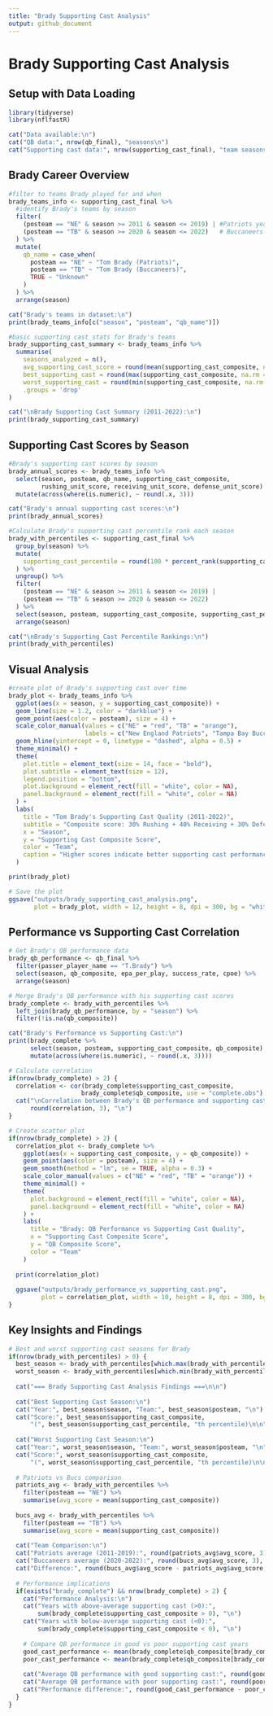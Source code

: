```yaml
---
title: "Brady Supporting Cast Analysis"
output: github_document
---
```


# Brady Supporting Cast Analysis

## Setup with Data Loading

```r
library(tidyverse)
library(nflfastR)

cat("Data available:\n")
cat("QB data:", nrow(qb_final), "seasons\n")
cat("Supporting cast data:", nrow(supporting_cast_final), "team seasons\n")
```

## Brady Career Overview

```r
#filter to teams Brady played for and when
brady_teams_info <- supporting_cast_final %>%
  #identify Brady's teams by season
  filter(
    (posteam == "NE" & season >= 2011 & season <= 2019) | #Patriots years
    (posteam == "TB" & season >= 2020 & season <= 2022)   # Buccaneers years
  ) %>%
  mutate(
    qb_name = case_when(
      posteam == "NE" ~ "Tom Brady (Patriots)",
      posteam == "TB" ~ "Tom Brady (Buccaneers)",
      TRUE ~ "Unknown"
    )
  ) %>%
  arrange(season)

cat("Brady's teams in dataset:\n")
print(brady_teams_info[c("season", "posteam", "qb_name")])

#basic supporting cast stats for Brady's teams
brady_supporting_cast_summary <- brady_teams_info %>%
  summarise(
    seasons_analyzed = n(),
    avg_supporting_cast_score = round(mean(supporting_cast_composite, na.rm = TRUE), 3),
    best_supporting_cast = round(max(supporting_cast_composite, na.rm = TRUE), 3),
    worst_supporting_cast = round(min(supporting_cast_composite, na.rm = TRUE), 3),
    .groups = 'drop'
)

cat("\nBrady Supporting Cast Summary (2011-2022):\n")
print(brady_supporting_cast_summary)
```

## Supporting Cast Scores by Season

```r
#Brady's supporting cast scores by season
brady_annual_scores <- brady_teams_info %>%
  select(season, posteam, qb_name, supporting_cast_composite,
         rushing_unit_score, receiving_unit_score, defense_unit_score) %>%
  mutate(across(where(is.numeric), ~ round(.x, 3)))

cat("Brady's annual supporting cast scores:\n")
print(brady_annual_scores)

#Calculate Brady's supporting cast percentile rank each season
brady_with_percentiles <- supporting_cast_final %>%
  group_by(season) %>%
  mutate(
    supporting_cast_percentile = round(100 * percent_rank(supporting_cast_composite), 1)
  ) %>%
  ungroup() %>%
  filter(
    (posteam == "NE" & season >= 2011 & season <= 2019) |
    (posteam == "TB" & season >= 2020 & season <= 2022)
  ) %>%
  select(season, posteam, supporting_cast_composite, supporting_cast_percentile) %>%
  arrange(season)

cat("\nBrady's Supporting Cast Percentile Rankings:\n")
print(brady_with_percentiles)
```

## Visual Analysis

```r
#create plot of Brady's supporting cast over time
brady_plot <- brady_teams_info %>%
  ggplot(aes(x = season, y = supporting_cast_composite)) +
  geom_line(size = 1.2, color = "darkblue") +
  geom_point(aes(color = posteam), size = 4) +
  scale_color_manual(values = c("NE" = "red", "TB" = "orange"), 
                     labels = c("New England Patriots", "Tampa Bay Buccaneers")) +
  geom_hline(yintercept = 0, linetype = "dashed", alpha = 0.5) +
  theme_minimal() +
  theme(
    plot.title = element_text(size = 14, face = "bold"),
    plot.subtitle = element_text(size = 12),
    legend.position = "bottom",
    plot.background = element_rect(fill = "white", color = NA),
    panel.background = element_rect(fill = "white", color = NA)
  ) +
  labs(
    title = "Tom Brady's Supporting Cast Quality (2011-2022)",
    subtitle = "Composite score: 30% Rushing + 40% Receiving + 30% Defense",
    x = "Season",
    y = "Supporting Cast Composite Score",
    color = "Team",
    caption = "Higher scores indicate better supporting cast performance"
  )

print(brady_plot)

# Save the plot
ggsave("outputs/brady_supporting_cast_analysis.png", 
       plot = brady_plot, width = 12, height = 8, dpi = 300, bg = "white")
```

## Performance vs Supporting Cast Correlation

```r
# Get Brady's QB performance data
brady_qb_performance <- qb_final %>%
  filter(passer_player_name == "T.Brady") %>%
  select(season, qb_composite, epa_per_play, success_rate, cpoe) %>%
  arrange(season)

# Merge Brady's QB performance with his supporting cast scores
brady_complete <- brady_with_percentiles %>%
  left_join(brady_qb_performance, by = "season") %>%
  filter(!is.na(qb_composite))

cat("Brady's Performance vs Supporting Cast:\n")
print(brady_complete %>% 
      select(season, posteam, supporting_cast_composite, qb_composite) %>%
      mutate(across(where(is.numeric), ~ round(.x, 3))))

# Calculate correlation
if(nrow(brady_complete) > 2) {
  correlation <- cor(brady_complete$supporting_cast_composite, 
                    brady_complete$qb_composite, use = "complete.obs")
  cat("\nCorrelation between Brady's QB performance and supporting cast quality:", 
      round(correlation, 3), "\n")
}

# Create scatter plot
if(nrow(brady_complete) > 2) {
  correlation_plot <- brady_complete %>%
    ggplot(aes(x = supporting_cast_composite, y = qb_composite)) +
    geom_point(aes(color = posteam), size = 4) +
    geom_smooth(method = "lm", se = TRUE, alpha = 0.3) +
    scale_color_manual(values = c("NE" = "red", "TB" = "orange")) +
    theme_minimal() +
    theme(
      plot.background = element_rect(fill = "white", color = NA),
      panel.background = element_rect(fill = "white", color = NA)
    ) +
    labs(
      title = "Brady: QB Performance vs Supporting Cast Quality",
      x = "Supporting Cast Composite Score",
      y = "QB Composite Score",
      color = "Team"
    )
  
  print(correlation_plot)
  
  ggsave("outputs/brady_performance_vs_supporting_cast.png", 
         plot = correlation_plot, width = 10, height = 8, dpi = 300, bg = "white")
}
```

## Key Insights and Findings

```r
# Best and worst supporting cast seasons for Brady
if(nrow(brady_with_percentiles) > 0) {
  best_season <- brady_with_percentiles[which.max(brady_with_percentiles$supporting_cast_composite), ]
  worst_season <- brady_with_percentiles[which.min(brady_with_percentiles$supporting_cast_composite), ]
  
  cat("=== Brady Supporting Cast Analysis Findings ===\n\n")
  
  cat("Best Supporting Cast Season:\n")
  cat("Year:", best_season$season, "Team:", best_season$posteam, "\n")
  cat("Score:", best_season$supporting_cast_composite, 
      "(", best_season$supporting_cast_percentile, "th percentile)\n\n")
  
  cat("Worst Supporting Cast Season:\n") 
  cat("Year:", worst_season$season, "Team:", worst_season$posteam, "\n")
  cat("Score:", worst_season$supporting_cast_composite,
      "(", worst_season$supporting_cast_percentile, "th percentile)\n\n")
  
  # Patriots vs Bucs comparison
  patriots_avg <- brady_with_percentiles %>% 
    filter(posteam == "NE") %>% 
    summarise(avg_score = mean(supporting_cast_composite))
  
  bucs_avg <- brady_with_percentiles %>% 
    filter(posteam == "TB") %>% 
    summarise(avg_score = mean(supporting_cast_composite))
  
  cat("Team Comparison:\n")
  cat("Patriots average (2011-2019):", round(patriots_avg$avg_score, 3), "\n")
  cat("Buccaneers average (2020-2022):", round(bucs_avg$avg_score, 3), "\n")
  cat("Difference:", round(bucs_avg$avg_score - patriots_avg$avg_score, 3), "\n\n")
  
  # Performance implications
  if(exists("brady_complete") && nrow(brady_complete) > 2) {
    cat("Performance Analysis:\n")
    cat("Years with above-average supporting cast (>0):", 
        sum(brady_complete$supporting_cast_composite > 0), "\n")
    cat("Years with below-average supporting cast (<0):", 
        sum(brady_complete$supporting_cast_composite < 0), "\n")
    
    # Compare QB performance in good vs poor supporting cast years
    good_cast_performance <- mean(brady_complete$qb_composite[brady_complete$supporting_cast_composite > 0], na.rm = TRUE)
    poor_cast_performance <- mean(brady_complete$qb_composite[brady_complete$supporting_cast_composite <= 0], na.rm = TRUE)
    
    cat("Average QB performance with good supporting cast:", round(good_cast_performance, 3), "\n")
    cat("Average QB performance with poor supporting cast:", round(poor_cast_performance, 3), "\n")
    cat("Performance difference:", round(good_cast_performance - poor_cast_performance, 3), "\n")
  }
}
```
